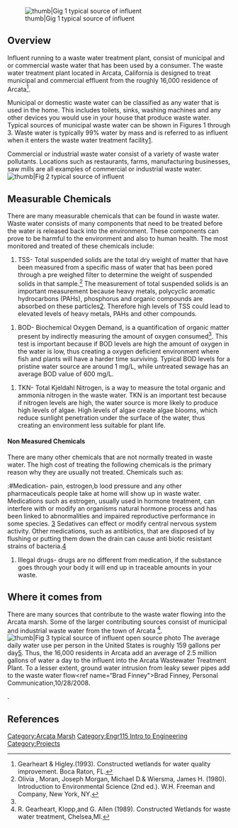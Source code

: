 {{TOCright}}
[[Image:shower.jpg|left| thumb|Gig 1 typical source of influent]]

== Overview ==
Influent running to a waste water treatment plant, consist of municipal and or commercial waste water that has been used by a consumer.  The waste water treatment plant located in Arcata, California is designed to treat municipal and commercial effluent from the roughly 16,000 residence of Arcata<ref name="Gearheart Higley"> Gearheart & Higley.(1993). Constructed wetlands for water quality improvement. Boca Raton, FL.</ref>.  

Municipal or domestic waste water can be classified as any water that is used in the home.  This includes toilets, sinks, washing machines and any other devices you would use in your house that produce waste water. Typical sources of municipal waste water can be shown in Figures 1 through 3. Waste water is typically 99% water by mass and is referred to as influent when it enters the waste water treatment facility[http://www.wef.org/NR/rdonlyres/59E69C35-0E6F-4593-A4B8-D420AA9C4819/0/WastewaterTreatment912.pdf].

Commercial or industrial waste water consist of a variety of waste water pollutants.  Locations such as restaurants, farms, manufacturing businesses, saw mills are all examples of commercial or industrial waste water.  
[[Image:sink with water.jpg|right| thumb|Fig 2 typical source of influent<ref>picture taken by Jordan Grant</ref>]]

== Measurable Chemicals ==
There are many measurable chemicals that can be found in waste water.  Waste water consists of many components that need to be treated before the water is released back into the environment. These components can prove to be harmful to the environment and also to human health.  The most monitored and treated of these chemicals include:

#TSS- Total suspended solids are the total dry weight of matter that have been measured from a specific mass of water that has been pored through a pre weighed filter to determine the weight of suspended solids in that sample.<ref name="Olivia"> Olivia , Moran, Joseph Morgan, Michael D.& Wiersma, James H. (1980). Introduction to Environmental Science (2nd ed.). W.H. Freeman and Company, New York, NY.</ref>  The measurement of total suspended solids is an important measurement because heavy metals, polycyclic aromatic hydrocarbons (PAHs), phosphorus and organic compounds are absorbed on these particles[http://www.sciencedirect.com/science?_ob=ArticleURL&_udi=B6V73-4H5DY6K-1&_user=521384&_rdoc=1&_fmt=&_orig=search&_sort=d&view=c&_acct=C000059563&_version=1&_urlVersion=0&_userid=521384&md5=d9b23f6cb90b6fb977f0560a7cbd6951]. Therefore high levels of TSS could lead to elevated levels of heavy metals, PAHs and other compounds.

#BOD- Biochemical Oxygen Demand, is a quantification of organic matter present by indirectly measuring the amount of oxygen consumed<ref name="Olivia"/>. This test is important because if BOD levels are high the amount of oxygen in the water is low, thus creating a oxygen deficient environment where fish and plants will have a harder time surviving. Typical BOD levels for a pristine water source are around 1 mg/L, while untreated sewage has an average BOD value of 600 mg/L.

#TKN- Total Kjeldahl Nitrogen, is a way to measure the total organic and ammonia nitrogen in the waste water. TKN is an important test because if nitrogen levels are high, the water source is more likely to produce high levels of algae.  High levels of algae create algae blooms, which reduce sunlight penetration under the surface of the water, thus creating an environment less suitable for plant life.  
====Non Measured Chemicals====
There are many other chemicals that are not normally treated in waste water. The high cost of treating the following chemicals is the primary reason why they are usually not treated.  Chemicals such as:

:#Medication- pain, estrogen,b lood pressure and any other pharmaceuticals people take at home will show up in waste water.  Medications such as estrogen, usually used in hormone treatment, can interfere with or modify an organisms natural hormone process and has been linked to abnormalities and impaired reproductive performance in some species. [http://www.dep.state.fl.us/waste/categories/medications/default.htm]  Sedatives can effect or modify central nervous system activity.  Other medications, such as antibiotics, that are disposed of by flushing or putting them down the drain can cause anti biotic resistant strains of bacteria.[http://www.productstewardship.us/displaycommon.cfm?an=1&subarticlenbr=181]

#Illegal drugs- drugs are no different from medication, if the substance goes through your body it will end up in traceable amounts in your waste.

== Where it comes from ==
There are many sources that contribute to the waste water flowing into the Arcata marsh.  Some of the larger contributing sources consist of municipal and industrial waste water from the town of Arcata <ref name="treatment">R. Gearheart, Klopp,and G. Allen (1989).  Constructed Wetlands for waste water treatment, Chelsea,MI. </ref>.[[Image:Open_source_toilet.jpg|right| thumb|Fig 3 typical source of influent open source photo]] The average daily water use per person in the United States is roughly 159 gallons per day[http://www.mindfully.org/Sustainability/Americans-Consume-24percent.htm].  Thus, the 16,000 residents in Arcata add an average of 2.5 million gallons of water a day to the influent into the Arcata Wastewater Treatment Plant. To a lesser extent, ground water intrusion from leaky sewer pipes add to the waste water flow<ref name=“Brad Finney">Brad Finney, Personal Communication,10/28/2008.</ref>.

== References ==
<references />

[[Category:Arcata Marsh]]
[[Category:Engr115 Intro to Engineering]]
[[Category:Projects]]